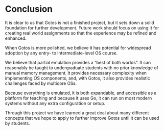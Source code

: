 # Conclusion

It is clear to us that Gotos is not a finished project, but it sets down a solid foundation for further development.
Future work should focus on using it for creating real world assignments so that the experience may be refined and enhanced.

When Gotos is more polished, we believe it has potential for widespread adoption by any entry- to intermediate-level OS course.

We believe that partial emulation provides a "best of both worlds".
It can reasonably be taught to undergraduate students with no prior knowledge of manual memory management, it provides necessary complexity when implementing OS components, and, with Gotos, it also provides realistic challenges faced by multicore OSs.

Because everything is emulated, it is both expandable, and accessible as a platform for teaching and because it uses Go, it can run on most modern systems without any extra configuration or setup.

Through this project we have learned a great deal about many different concepts that we hope to apply to further improve Gotos until it can be used by students.
